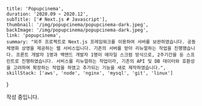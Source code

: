     title: 'Popupcinema',
    duration: '2020.09 ~ 2020.12',
    subTitle: ['# Next.js # Javascript'],
    thumbnail: '/img/popupcinema/popupcinema-dark.jpeg',
    backImage: '/img/popupcinema/popupcinema-dark.jpeg',
    link: 'popupcinema',
    summary: "외주 프로젝트로 Next.js 프레임워크를 이용하여 서버를 보완하였습니다. 공동체영화 상영을 제공하는 웹 서비스입니다. 기존의 서버를 받아 리뉴얼하는 작업을 진행했습니다. 프론트 개발자 1명과 백앤드 개발자 1명이 애자일 스크럼 방식으로, 2주기간을 둔 스프린트로 진행하였습니다. 서비스를 리뉴얼하는 작업이라, 기존의 API 및 DB 데이터와 호환성을 고려하여 확장하는 작업을 하였고 추가되는 기능을 새로 제작하였습니다.",
    skillStack: ['aws', 'node', 'nginx', 'mysql', 'git', 'linux']
}

<div>
    <section>
        작성 중입니다.
    </section>
</div>